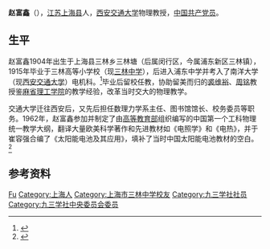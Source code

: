'''赵富鑫'''（{{bd|1904年||1999年||catIdx=Z}}），[[江苏|江苏]][[上海县|上海县]]人，[[西安交通大学|西安交通大学]]物理教授，[[中国共产党员|中国共产党员]]。

== 生平 ==
赵富鑫1904年出生于上海县三林乡三林塘（后属闵行区，今属浦东新区三林镇），1915年毕业于三林高等小学校（现[[三林中学|三林中学]]），后进入浦东中学并考入了南洋大学（现[[西安交通大学|西安交通大学]]）电机科。<ref>{{cite web|url=http://www.google.com/search?q=%E6%9D%A8%E6%A0%B9%E6%BA%90&ie=utf-8&oe=utf-8&aq=t&rls=org.mozilla:zh-CN:official&client=firefox-a | language=zh-hans | title=心系母校 怀念恩师——向我亲爱的母校和老师诉衷情  |publisher=西安交通大学校友关系发展部 |date=2008-11-12 |accessdate=2010-12-03 }}</ref>毕业后留校任教，协助留美而归的[[裘维裕|裘维裕]]、[[周铭|周铭]]教授鉴[[麻省理工学院|麻省理工学院]]的教学经验，改革当时交大的物理教学。

交通大学迁往西安后，又先后担任数理力学系主任、图书馆馆长、校务委员等职务。1962年，赵富鑫参加并制定了由[[高等教育部|高等教育部]]组织编写的中国第一个工科物理统一教学大纲，翻译大量欧美科学著作和先进教材如《电照学》和《电热》，并于崔容强合编了《太阳能电池及其应用》，填补了当时中国太阳能电池教材的空白。<ref>{{cite web |url=http://xjtunews.xjtu.edu.cn/pinggu/msfc/2006-12/1166951107d12203.shtml |language=zh-hans |title=得天下英才教育之,不亦乐乎——访赵富鑫老教授 |publisher=西安交通大学新闻网 |date=2006-12-18 |accessdate=2010-12-03 }}{{dead link|date=2018年4月 |bot=InternetArchiveBot |fix-attempted=yes }}</ref>

== 参考资料 ==
{{reflist}}

{{九三学社第六届中央委员会}}

{{Authority control}}
{{DEFAULTSORT:Zhao赵}}
[[Category:赵姓|Fu]]
[[Category:上海人|Category:上海人]]
[[Category:上海市三林中学校友|Category:上海市三林中学校友]]
[[Category:九三学社社员|Category:九三学社社员]]
[[Category:九三学社中央委员会委员|Category:九三学社中央委员会委员]]